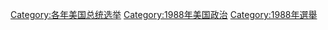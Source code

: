 {{catmore}}

[[Category:各年美国总统选举|Category:各年美国总统选举]]
[[Category:1988年美国政治|Category:1988年美国政治]]
[[Category:1988年選舉|Category:1988年選舉]]